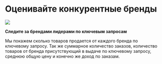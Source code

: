 # Оценивайте конкурентные бренды

![](/service/6.webp)

**Следите за брендами лидерами по ключевым запросам**

Мы покажем сколько товаров продается от каждого бренда по ключевому запросу. Так же суммарное количество заказов, количество товаров от бренда присутствующий в выдаче по ключевому запросу, среднюю общую цену и конечно же доход по заказам.